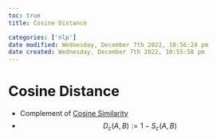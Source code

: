 ```yaml
---
toc: true
title: Cosine Distance

categories: ['nlp']
date modified: Wednesday, December 7th 2022, 10:56:24 pm
date created: Wednesday, December 7th 2022, 10:55:58 pm
---
```


# Cosine Distance

- Complement of [Cosine Similarity](Cosine Similarity.qmd)
- $$D_{c}(A,B) := 1- S_{c}(A,B)$$



